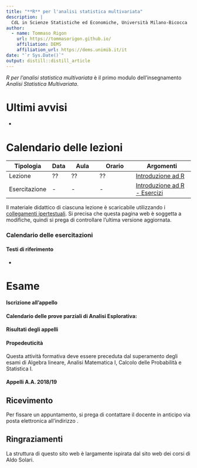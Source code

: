 ```yaml
---
title: "**R** per l'analisi statistica multivariata"
description: |
  CdL in Scienze Statistiche ed Economiche, Università Milano-Bicocca 
author:
  - name: Tommaso Rigon
    url: https://tommasorigon.github.io/
    affiliation: DEMS
    affiliation_url: https://dems.unimib.it/it
date: "`r Sys.Date()`"
output: distill::distill_article
---
```


_R per l'analisi statistica multivariata_ è il primo modulo dell'insegnamento _Analisi Statistica Multivariata_. 

# Ultimi avvisi

* 

# Calendario delle lezioni

| Tipologia | Data | Aula | Orario | Argomenti | 
|-|-|---|----|------|
| Lezione | ?? | ?? | ?? | [Introduzione ad R](slides/sl_A.pdf) |
| Esercitazione | - | - | - | [Introduzione ad R - Esercizi](exe/es_A.html) |



Il materiale didattico di ciascuna lezione è scaricabile utilizzando i [collegamenti ipertestuali](). Si precisa che questa pagina web è soggetta a modifiche, quindi si prega di controllare l'ultima versione aggiornata.

### Calendario delle esercitazioni





#### Testi di riferimento

* 

# Esame


#### Iscrizione all'appello


#### Calendario delle prove parziali di Analisi Esplorativa:


#### Risultati degli appelli




#### Propedeuticità

Questa attività formativa deve essere preceduta dal superamento degli esami di Algebra lineare, Analisi Matematica I, Calcolo delle Probabilità e Statistica I. 

#### Appelli A.A. 2018/19


## Ricevimento {.appendix}

Per fissare un appuntamento, si prega di contattare il docente in anticipo via posta elettronica all'indirizzo . 

## Ringraziamenti {.appendix}

La struttura di questo sito web è largamente ispirata dal sito web dei corsi di Aldo Solari.





